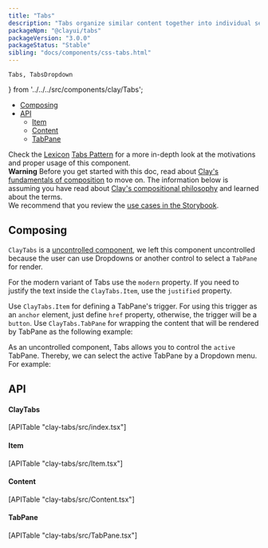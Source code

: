 ```yaml
---
title: "Tabs"
description: "Tabs organize similar content together into individual sections in the same page."
packageNpm: "@clayui/tabs"
packageVersion: "3.0.0"
packageStatus: "Stable"
sibling: "docs/components/css-tabs.html"
---
```


    Tabs, TabsDropdown
} from '../../../src/components/clay/Tabs';

<div class="nav-toc-absolute">
<div class="nav-toc">

- [Composing](#composing)
- [API](#api)
  - [Item](#item)
  - [Content](#content)
  - [TabPane](#tabpane)

</div>
</div>

<div class="clay-site-alert alert alert-info">
	Check the <a href="https://liferay.design/lexicon">Lexicon</a> <a href="https://liferay.design/lexicon/core-components/tabs/">Tabs Pattern</a> for a more in-depth look at the motivations and proper usage of this component.
</div>

<div class="clay-site-alert alert alert-warning">
	<strong class="lead">Warning</strong>
	Before you get started with this doc, read about <a href="/foundations/composing.html" target="_blank">Clay's fundamentals of composition</a> to move on. The information below is assuming you have read about <a href="/foundations/composing.html" target="_blank">Clay's compositional philosophy</a> and learned about the terms.
</div>

<div class="clay-site-alert alert alert-info">
	We recommend that you review the <a href="https://storybook-clayui.netlify.com/?path=/story/components-claytabs--default" target="_blank">use cases in the Storybook</a>.
</div>

## Composing

`ClayTabs` is a [uncontrolled component](https://reactjs.org/docs/uncontrolled-components.html), we left this component uncontrolled because the user can use Dropdowns or another control to select a `TabPane` for render.

For the modern variant of Tabs use the `modern` property. If you need to justify the text inside the `ClayTabs.Item`, use the `justified` property.

Use `ClayTabs.Item` for defining a TabPane's trigger. For using this trigger as an `anchor` element, just define `href` property, otherwise, the trigger will be a `button`. Use `ClayTabs.TabPane` for wrapping the content that will be rendered by TabPane as the following example:

<Tabs />

As an uncontrolled component, Tabs allows you to control the `active` TabPane. Thereby, we can select the active TabPane by a Dropdown menu. For example:

<TabsDropdown />

## API

#### ClayTabs

<div>
	[APITable "clay-tabs/src/index.tsx"]
</div>

#### Item

<div>
	[APITable "clay-tabs/src/Item.tsx"]
</div>

#### Content

<div>
	[APITable "clay-tabs/src/Content.tsx"]
</div>

#### TabPane

<div>
	[APITable "clay-tabs/src/TabPane.tsx"]
</div>
